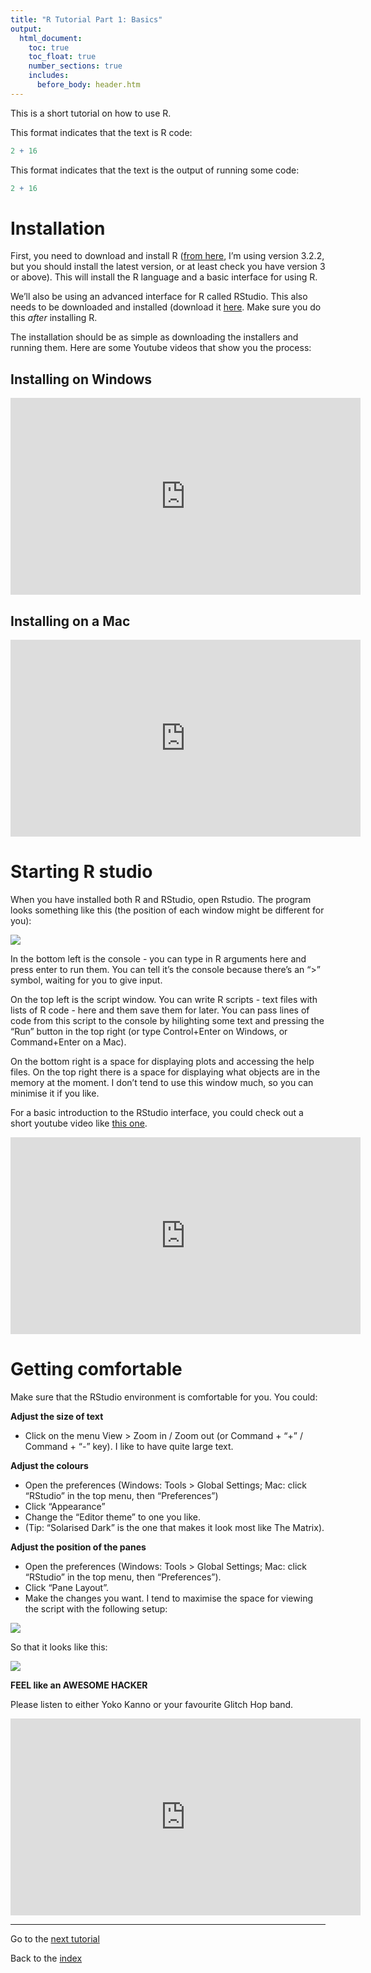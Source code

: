 ```yaml
---
title: "R Tutorial Part 1: Basics"
output:
  html_document:
    toc: true
    toc_float: true
    number_sections: true
    includes:
      before_body: header.htm
---
```




This is a short tutorial on how to use R.  

This format indicates that the text is R code:

```r
2 + 16
```

This format indicates that the text is the output of running some code:

```r
2 + 16
```

# Installation

First, you need to download and install R ([from here](http://ftp5.gwdg.de/pub/misc/cran/), I'm using version 3.2.2, but you should install the latest version, or at least check you have version 3 or above). This will install the R language and a basic interface for using R.

We'll also be using an advanced interface for R called RStudio. This also needs to be downloaded and installed (download it [here](https://www.rstudio.com/). Make sure you do this *after* installing R.

The installation should be as simple as downloading the installers and running them. Here are some Youtube videos that show you the process:

## Installing on Windows

<iframe width="560" height="315" src="https://www.youtube.com/embed/VLWaED9jTiA" frameborder="0" allowfullscreen></iframe>

## Installing on a Mac

<iframe width="560" height="315" src="https://www.youtube.com/embed/by5HyJX6H1I" frameborder="0" allowfullscreen></iframe>


# Starting R studio

When you have installed both R and RStudio, open Rstudio. The program looks something like this (the position of each window might be different for you):

![](images/RStudio.png)

In the bottom left is the console - you can type in R arguments here and press enter to run them. You can tell it's the console because there's an ">" symbol, waiting for you to give input.

On the top left is the script window. You can write R scripts - text files with lists of R code - here and them save them for later. You can pass lines of code from this script to the console by hilighting some text and pressing the "Run" button in the top right (or type Control+Enter on Windows, or Command+Enter on a Mac).

On the bottom right is a space for displaying plots and accessing the help files. On the top right there is a space for displaying what objects are in the memory at the moment. I don't tend to use this window much, so you can minimise it if you like.

For a basic introduction to the RStudio interface, you could check out a short youtube video like [this one](https://www.youtube.com/watch?v=5YmcEYTSN7k).


<iframe width="560" height="315" src="https://www.youtube.com/embed/5YmcEYTSN7k" frameborder="0" allowfullscreen></iframe>

# Getting comfortable

Make sure that the RStudio environment is comfortable for you. You could:

**Adjust the size of text**

-  Click on the menu View > Zoom in / Zoom out (or Command + "+" / Command + "-" key). I like to have quite large text.

**Adjust the colours**

-  Open the preferences (Windows: Tools > Global Settings; Mac: click "RStudio" in the top menu, then "Preferences")
-  Click "Appearance"
-  Change the "Editor theme" to one you like.
-  (Tip: "Solarised Dark" is the one that makes it look most like The Matrix).

**Adjust the position of the panes**

-  Open the preferences (Windows: Tools > Global Settings; Mac: click "RStudio" in the top menu, then "Preferences").
-  Click "Pane Layout".
-  Make the changes you want. I tend to maximise the space for viewing the script with the following setup:

![](images/RScreenSettings.png)

So that it looks like this:

![](images/RScreenAlt.png)


**FEEL like an AWESOME HACKER**

Please listen to either Yoko Kanno or your favourite Glitch Hop band.

<iframe width="560" height="315" src="https://www.youtube.com/embed/lBfYXE098bA" frameborder="0" allowfullscreen></iframe>


---------------

Go to the [next tutorial](IntroToR_1.html)

Back to the [index](../index.html)
